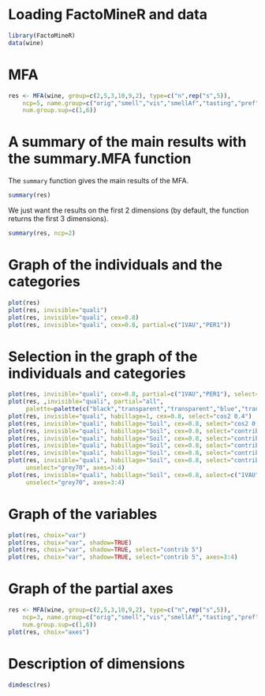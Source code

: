# Loading FactoMineR and data
```r
library(FactoMineR)
data(wine)
```

# MFA
```r
res <- MFA(wine, group=c(2,5,3,10,9,2), type=c("n",rep("s",5)),
    ncp=5, name.group=c("orig","smell","vis","smellAf","tasting","pref"),
    num.group.sup=c(1,6))
```

# A summary of the main results with the summary.MFA function
The ```summary``` function gives the main results of the MFA. 

```r
summary(res)
```

We just want the results on the first 2 dimensions (by default, the function returns the first 3 dimensions).

```r
summary(res, ncp=2)
```

# Graph of the individuals and the categories
```r
plot(res)
plot(res, invisible="quali")
plot(res, invisible="quali", cex=0.8)
plot(res, invisible="quali", cex=0.8, partial=c("1VAU","PER1"))
```

# Selection in the graph of the individuals and categories
```r
plot(res, invisible="quali", cex=0.8, partial=c("1VAU","PER1"), select="cos2 0.4")
plot(res, ,invisible="quali", partial="all", 
     palette=palette(c("black","transparent","transparent","blue","transparent")))
plot(res, invisible="quali", habillage=1, cex=0.8, select="cos2 0.4")
plot(res, invisible="quali", habillage="Soil", cex=0.8, select="cos2 0.4")
plot(res, invisible="quali", habillage="Soil", cex=0.8, select="contrib 5")
plot(res, invisible="quali", habillage="Soil", cex=0.8, select="contrib 5", unselect=0)
plot(res, invisible="quali", habillage="Soil", cex=0.8, select="contrib 5", unselect=1)
plot(res, invisible="quali", habillage="Soil", cex=0.8, select="contrib 5", unselect="grey70")
plot(res, invisible="quali", habillage="Soil", cex=0.8, select="contrib 5", 
     unselect="grey70", axes=3:4)
plot(res, invisible="quali", habillage="Soil", cex=0.8, select=c("1VAU","PER1"), 
     unselect="grey70", axes=3:4)
```

# Graph of the variables
```r
plot(res, choix="var")
plot(res, choix="var", shadow=TRUE)
plot(res, choix="var", shadow=TRUE, select="contrib 5")
plot(res, choix="var", shadow=TRUE, select="contrib 5", axes=3:4)
```

# Graph of the partial axes
```r
res <- MFA(wine, group=c(2,5,3,10,9,2), type=c("n",rep("s",5)),
    ncp=3, name.group=c("orig","smell","vis","smellAf","tasting","pref"),
    num.group.sup=c(1,6))
plot(res, choix="axes")
```

# Description of dimensions
```r
dimdesc(res)
```

